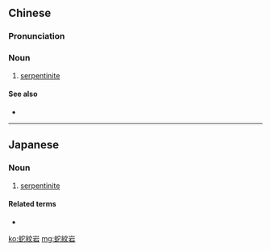 {{also|蛇纹岩}}
==Chinese==
{{zh-forms|s=蛇纹岩}}

===Pronunciation===
{{zh-pron
|m=shéwényán
|c=se4 man4 ngaam4
|cat=n
}}

===Noun===
{{zh-noun}}

# {{lb|zh|geology}} [[serpentinite]]

====See also====
* {{zh-l|蛇紋石}}

----

==Japanese==
{{ja-kanjitab|じゃ|もん|がん|yomi=o}}

===Noun===
{{ja-noun|じゃもんがん}}

# {{lb|ja|geology|sort=しゃもんがん'}} [[serpentinite]]

====Related terms====
* {{ja-r|蛇紋石|じゃもんせき}}

[[ko:蛇紋岩]]
[[mg:蛇紋岩]]